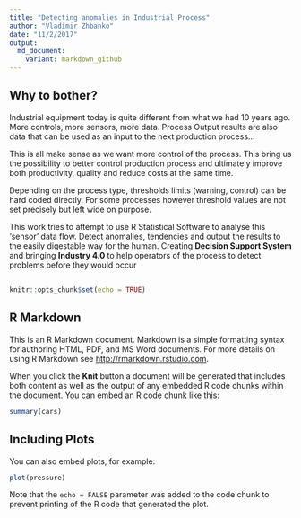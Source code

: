 ```yaml
---
title: "Detecting anomalies in Industrial Process"
author: "Vladimir Zhbanko"
date: "11/2/2017"
output: 
  md_document:
    variant: markdown_github
---
```


## Why to bother?

Industrial equipment today is quite different from what we had 10 years ago. More controls, more sensors, more data. Process Output results are also data that can be used as an input to the next production process...

This is all make sense as we want more control of the process. This bring us the possibility to better control production process and ultimately improve both productivity, quality and reduce costs at the same time.

Depending on the process type, thresholds limits (warning, control) can be hard coded directly. For some processes however threshold values are not set precisely but left wide on purpose.

This work tries to attempt to use R Statistical Software to analyse this 'sensor' data flow. Detect anomalies, tendencies and output the results to the easily digestable way for the human. Creating **Decision Support System** and bringing **Industry 4.0** to help operators of the process to detect problems before they would occur

## 


```r
knitr::opts_chunk$set(echo = TRUE)
```

## R Markdown

This is an R Markdown document. Markdown is a simple formatting syntax for authoring HTML, PDF, and MS Word documents. For more details on using R Markdown see <http://rmarkdown.rstudio.com>.

When you click the **Knit** button a document will be generated that includes both content as well as the output of any embedded R code chunks within the document. You can embed an R code chunk like this:

```r
summary(cars)
```

## Including Plots

You can also embed plots, for example:

```r
plot(pressure)
```

Note that the `echo = FALSE` parameter was added to the code chunk to prevent printing of the R code that generated the plot.
